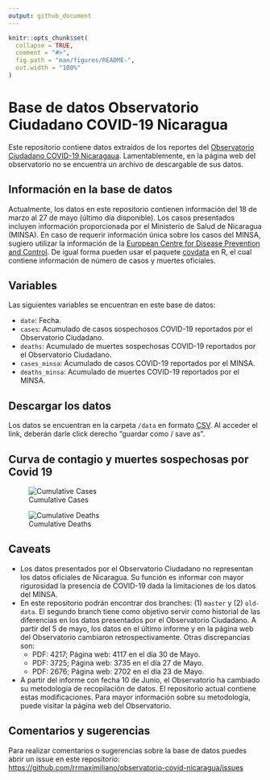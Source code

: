 ```yaml
---
output: github_document
---
```


<!-- README.md is generated from README.Rmd. Please edit that file -->

```r
knitr::opts_chunk$set(
  collapse = TRUE,
  comment = "#>",
  fig.path = "man/figures/README-",
  out.width = "100%"
)
```

# Base de datos Observatorio Ciudadano COVID-19 Nicaragua

Este repositorio contiene datos extraídos de los reportes del [Observatorio Ciudadano COVID-19 Nicaragaua](https://observatorioni.org). Lamentablemente, en la página web del observatorio no se encuentra un archivo de descargable de sus datos. 

## Información en la base de datos

Actualmente, los datos en este repositorio contienen información del 18 de marzo al 27 de mayo (último día disponible). Los casos presentados incluyen información proporcionada por el Ministerio de Salud de Nicaragua (MINSA). En caso de requerir información única sobre los casos del MINSA, sugiero utilizar la información de la [European Centre for Disease Prevention and Control](https://www.ecdc.europa.eu/). De igual forma pueden usar el paquete [covdata](https://kjhealy.github.io/covdata/) en R, el cual contiene información de número de casos y muertes oficiales.

## Variables

Las siguientes variables se encuentran en este base de datos: 

* `date`: Fecha.
* `cases`: Acumulado de casos sospechosos COVID-19 reportados por el Observatorio Ciudadano.
* `deaths`: Acumulado de muertes sospechosas COVID-19 reportados por el Observatorio Ciudadano.
* `cases_minsa`: Acumulado de casos COVID-19 reportados por el MINSA.
* `deaths_minsa`: Acumulado de muertes COVID-19 reportados por el MINSA.

## Descargar los datos

Los datos se encuentran en la carpeta `/data` en formato [CSV](https://raw.githubusercontent.com/RRMaximiliano/observatorio-covid-nicaragua/master/data/observatorio_cases.csv). Al acceder el link, deberán darle click derecho "guardar como / save as".

## Curva de contagio y muertes sospechosas por Covid 19

![Cumulative Cases](figs/cases-2020-06-14.png)

![Cumulative Deaths](figs/deaths-2020-06-14.png)

## Caveats

* Los datos presentados por el Observatorio Ciudadano no representan los datos oficiales de Nicaragua. Su función es informar con mayor rigurosidad la presencia de COVID-19 dada la limitaciones de los datos del MINSA. 
* En este repositorio podrán encontrar dos branches: (1) `master` y (2) `old-data`. El segundo branch tiene como objetivo servir como historial de las diferencias en los datos presentados por el Observatorio Ciudadano. A partir del 5 de mayo, los datos en el último informe y en la página web del Observatorio cambiaron retrospectivamente. Otras discrepancias son: 
  * PDF: 4217; Página web: 4117 en el día 30 de Mayo.
  * PDF: 3725; Página web: 3735 en el día 27 de Mayo. 
  * PDF: 2676; Página web: 2702 en el día 23 de Mayo.  
* A partir del informe con fecha 10 de Junio, el Observatorio ha cambiado su metodología de recopilación de datos. El repositorio actual contiene estas modificaciones. Para mayor información sobre su metodología, puede visitar la página web del Observatorio.  
 

## Comentarios y sugerencias

Para realizar comentarios o sugerencias sobre la base de datos puedes abrir un issue en este repositorio: [https://github.com/rrmaximiliano/observatorio-covid-nicaragua/issues](https://github.com/rrmaximiliano/observatorio-covid-nicaragua/issues)
